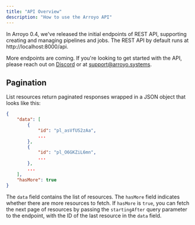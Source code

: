 ```yaml
---
title: "API Overview"
description: "How to use the Arroyo API"
---
```


In Arroyo 0.4, we've released the initial endpoints of REST API, supporting
creating and managing pipelines and jobs. The REST API by default runs at
http://localhost:8000/api.

More endpoints are coming. If you're looking to get started with the API, please
reach out on [Discord](https://discord.gg/cjCr5rVmyR) or at
support@arroyo.systems.

## Pagination

List resources return paginated responses wrapped in a JSON object that looks
like this:

```json
{
    "data": [
        {
            "id": "pl_asVfUS2zAa",
            ...
        },
        {
            "id": "pl_O6GKZiL6mn",
            ...
        },
        ...
    ],
    "hasMore": true
}
```

The `data` field contains the list of resources. The `hasMore` field indicates
whether there are more resources to fetch. If `hasMore` is `true`, you can
fetch the next page of resources by passing the `startingAfter` query parameter to
the endpoint, with the ID of the last resource in the `data` field.


